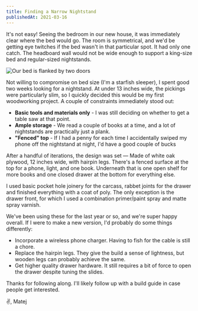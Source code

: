 ```yaml
---
title: Finding a Narrow Nightstand
publishedAt: 2021-03-16
---
```


It's not easy! Seeing the bedroom in our new house, it was immediately clear where the bed would go. The room is symmetrical, and we'd be getting eye twitches if the bed wasn't in that particular spot. It had only one catch. The headboard wall would not be wide enough to support a king-size bed and regular-sized nightstands.

<img
  src="/updates/002_01_narrow_wall.png"
  alt="Our bed is flanked by two doors"
/>

Not willing to compromise on bed size (I'm a starfish sleeper), I spent good two
weeks looking for a nightstand. At under 13 inches wide, the pickings were particularly
slim, so I quickly decided this would be my first woodworking project. A couple of
constraints immediately stood out:

- **Basic tools and materials only** - I was still deciding on whether to get a table saw at that point.
- **Ample storage** - We read a couple of books at a time, and a lot of nightstands are practically just a plank.
- **"Fenced" top** - If I had a penny for each time I accidentally swiped my phone off the nightstand at night, I'd have a good couple of bucks

After a handful of iterations, the design was set — Made of white oak plywood, 12 inches wide, with hairpin legs. There's a fenced surface at the top for a phone, light, and one book. Underneath that is one open shelf for more books and one closed drawer at the bottom for everything else.

I used basic pocket hole joinery for the carcass, rabbet joints for the drawer and finished everything with a coat of poly. The only exception is the drawer front, for which I used a combination primer/paint spray and matte spray varnish.

We've been using these for the last year or so, and we're super happy overall. If I were to make a new version, I'd probably do some things differently:

- Incorporate a wireless phone charger. Having to fish for the cable is still a chore.
- Replace the hairpin legs. They give the build a sense of lightness, but wooden legs can probably achieve the same.
- Get higher quality drawer hardware. It still requires a bit of force to open the drawer despite tuning the slides.

Thanks for following along. I'll likely follow up with a build guide in case people get interested.

✌️, Matej
